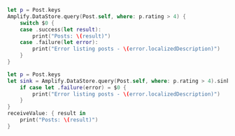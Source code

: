 <BlockSwitcher>

<Block name="Listener (iOS 11+)">

```swift
let p = Post.keys
Amplify.DataStore.query(Post.self, where: p.rating > 4) {
    switch $0 {
    case .success(let result):
        print("Posts: \(result)")
    case .failure(let error):
        print("Error listing posts - \(error.localizedDescription)")
    }
}
```

</Block>

<Block name="Combine (iOS 13+)">

```swift
let p = Post.keys
let sink = Amplify.DataStore.query(Post.self, where: p.rating > 4).sink {
    if case let .failure(error) = $0 {
        print("Error listing posts - \(error.localizedDescription)")
    }
}
receiveValue: { result in
    print("Posts: \(result)")
}
```

</Block>

</BlockSwitcher>

